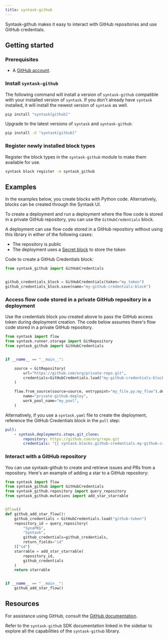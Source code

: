 ```yaml
---
title: syntask-github
---
```


Syntask-github makes it easy to interact with GitHub repositories and use GitHub credentials.

## Getting started

### Prerequisites

- A [GitHub account](https://github.com/).

### Install `syntask-github`

The following command will install a version of `syntask-github` compatible with your installed version of `syntask`. 
If you don't already have `syntask` installed, it will install the newest version of `syntask` as well.

```bash
pip install "syntask[github]"
```

Upgrade to the latest versions of `syntask` and `syntask-github`:

```bash
pip install -U "syntask[github]"
```

### Register newly installed block types

Register the block types in the `syntask-github` module to make them available for use.

```bash
syntask block register -m syntask_github
```

## Examples

In the examples below, you create blocks with Python code.
Alternatively, blocks can be created through the Syntask UI.

To create a deployment and run a deployment where the flow code is stored in a private GitHub repository, you can use the `GitHubCredentials` block.

A deployment can use flow code stored in a GitHub repository without using this library in either of the following cases:

- The repository is public
- The deployment uses a [Secret block](https://docs.syntask.khulnasoft.com/latest/develop/blocks/) to store the token

Code to create a GitHub Credentials block:

```python
from syntask_github import GitHubCredentials


github_credentials_block = GitHubCredentials(token="my_token")
github_credentials_block.save(name="my-github-credentials-block")
```

### Access flow code stored in a private GitHub repository in a deployment

Use the credentials block you created above to pass the GitHub access token during deployment creation. The code below assumes there's flow code stored in a private GitHub repository.

```python
from syntask import flow
from syntask.runner.storage import GitRepository
from syntask_github import GitHubCredentials


if __name__ == "__main__":

    source = GitRepository(
        url="https://github.com/org/private-repo.git",
        credentials=GitHubCredentials.load("my-github-credentials-block")
    )

    flow.from_source(source=source, entrypoint="my_file.py:my_flow").deploy(
        name="private-github-deploy",
        work_pool_name="my_pool",
    )
```

Alternatively, if you use a `syntask.yaml` file to create the deployment, reference the GitHub Credentials block in the `pull` step:

```yaml
pull:
    - syntask.deployments.steps.git_clone:
        repository: https://github.com/org/repo.git
        credentials: "{{ syntask.blocks.github-credentials.my-github-credentials-block }}"
```

### Interact with a GitHub repository

You can use syntask-github to create and retrieve issues and PRs from a repository.
Here's an example of adding a star to a GitHub repository:

```python
from syntask import flow
from syntask_github import GitHubCredentials
from syntask_github.repository import query_repository
from syntask_github.mutations import add_star_starrable


@flow()
def github_add_star_flow():
    github_credentials = GitHubCredentials.load("github-token")
    repository_id = query_repository(
        "SynoPKG",
        "Syntask",
        github_credentials=github_credentials,
        return_fields="id"
    )["id"]
    starrable = add_star_starrable(
        repository_id,
        github_credentials
    )
    return starrable


if __name__ == "__main__":
    github_add_star_flow()
```

## Resources

For assistance using GitHub, consult the [GitHub documentation](https://docs.github.com).

Refer to the `syntask-github` SDK documentation linked in the sidebar to explore all the capabilities of the `syntask-github` library.
